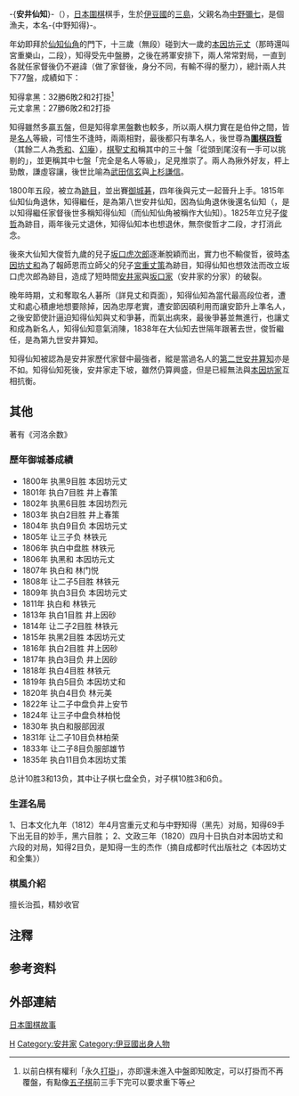 -{'''安井仙知'''}-（{{bd|1776年||1838年|catIdx=H}}），[[日本|日本]][[圍棋|圍棋]]棋手，生於[[伊豆國|伊豆國]]的[[三島|三島]]，父親名為[[中野彌七|中野彌七]]，是個漁夫，本名-{中野知得}-。

年幼即拜於[[第七世安井仙角|仙知仙角]]的門下，十三歲（無段）碰到大一歲的[[第十一世本因坊元丈|本因坊元丈]]（那時還叫宮重樂山，二段），知得受先中盤勝，之後在將軍安排下，兩人常常對局，一直到各就任家督後仍不避諱（做了家督後，身分不同，有輸不得的壓力），總計兩人共下77盤，成績如下：

知得拿黑：32勝6敗2和2打掛<ref>以前白棋有權利「永久[[打掛|打掛]]」，亦即還未進入中盤即知敗定，可以打掛而不再覆盤，有點像[[五子棋|五子棋]]前三手下完可以要求重下等</ref><BR>
元丈拿黑：27勝6敗2和2打掛

知得雖然多贏五盤，但是知得拿黑盤數也較多，所以兩人棋力實在是伯仲之間，皆是[[名人|名人]]等級，可惜生不逢時，兩兩相對，最後都只有準名人，後世尊為'''[[圍棋四哲|圍棋四哲]]'''（其餘二人為[[第十四世本因坊秀和|秀和]]、[[第十一世井上因碩|幻庵]]），[[棋聖|棋聖]][[第十二世本因坊丈和|丈和]]稱其中的三十盤「從頭到尾沒有一手可以挑剔的」，並更稱其中七盤「完全是名人等級」，足見推崇了。兩人為揪外好友，枰上勁敵，謙虛容讓，後世比喻為[[武田信玄|武田信玄]]與[[上杉謙信|上杉謙信]]。

1800年五段，被立為[[跡目|跡目]]，並出賽[[御城棋|御城碁]]，四年後與元丈一起晉升上手。1815年仙知仙角退休，知得繼任，是為第八世安井仙知，因為仙角退休後還名仙知（，是以知得繼任家督後世多稱知得仙知（而仙知仙角被稱作大仙知）。1825年立兒子[[第九世安井算知|俊哲]]為跡目，兩年後元丈退休，知得仙知本也想退休，無奈俊哲才二段，才打消此念。

後來大仙知大俊哲九歲的兒子[[阪口仙得|坂口虎次郎]]逐漸脫穎而出，實力也不輸俊哲，彼時[[第十二世本因坊丈和|本因坊丈和]]為了報師恩而立師父的兒子[[第十三世本因坊丈策|宮重丈策]]為跡目，知得仙知也想效法而改立坂口虎次郎為跡目，造成了短時間[[安井家|安井家]]與[[坂口家|坂口家]]（安井家的分家）的破裂。

晚年時期，丈和奪取名人碁所（詳見丈和頁面），知得仙知為當代最高段位者，遭丈和處心積慮地想要除掉，因為忠厚老實，遭安節因碩利用而讓安節升上準名人，之後安節使計逼迫知得仙知與丈和爭碁，而氣出病來，最後爭碁並無進行，也讓丈和成為新名人，知得仙知意氣消陳，1838年在大仙知去世隔年跟著去世，俊哲繼任，是為第九世安井算知。

知得仙知被認為是安井家歷代家督中最強者，縱是當過名人的[[第二世安井算知|第二世安井算知]]亦是不如。知得仙知死後，安井家走下坡，雖然仍算興盛，但是已經無法與[[本因坊家|本因坊家]]互相抗衡。

==其他==
著有《河洛余数》
===歷年御城碁成績===
*1800年 执黑9目胜 本因坊元丈 
*1801年 执白7目胜 井上春策 
*1802年 执黑6目胜 本因坊烈元 
*1803年 执白2目胜 井上春策
*1804年 执白9目负 本因坊元丈
*1805年 让三子负   林铁元
*1806年 执白中盘胜 林铁元
*1806年 执黑和    本因坊元丈
*1807年 执白和    林门悦
*1808年 让二子5目胜   林铁元
*1809年 执白3目负 本因坊元丈
*1811年 执白和 林铁元
*1813年 执白1目胜 井上因砂
*1814年 让二子2目胜   林铁元
*1815年 执黑2目胜 本因坊元丈
*1816年 执白2目胜 井上因砂
*1817年 执白3目负 井上因砂
*1818年 执白4目胜 林铁元
*1819年 执白5目负 本因坊丈和
*1820年 执白4目负 林元美
*1822年 让二子中盘负井上安节
*1824年 让三子中盘负林柏悦
*1830年 执白和服部因淑
*1831年 让二子10目负林柏荣
*1833年 让二子8目负服部雄节
*1835年 执白11目负本因坊丈策


总计10胜3和13负，其中让子棋七盘全负，对子棋10胜3和6负。

===生涯名局===
1、日本文化九年（1812）年4月宫重元丈和与中野知得（黑先）对局，知得69手下出无目的妙手，黑六目胜；
2、文政三年（1820）四月十日执白对本因坊丈和六段的对局，知得2目负，是知得一生的杰作（摘自成都时代出版社之《本因坊丈和全集》）

===棋風介紹===
擅长治孤，精妙收官

==注釋==
{{reflist}}
==参考资料==

== 外部連結 ==
[https://web.archive.org/web/20150418000611/http://www.flygo.net/history/jhistory/jhistory_index.html 日本圍棋故事]

{{安井家}}

[[Category:江戶時代圍棋棋手|H]]
[[Category:安井家|Category:安井家]]
[[Category:伊豆國出身人物|Category:伊豆國出身人物]]